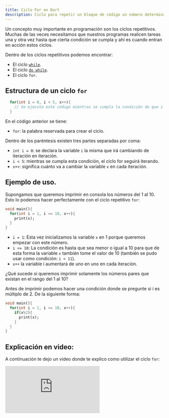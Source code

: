 ```yaml
---
title: Ciclo For en Dart
description: Ciclo para repetir un bloque de código un número determinado de veces.
---
```


Un concepto muy importante en programación son los ciclos repetitivos. Muchas de las veces necesitamos que nuestros programas realicen tareas una y otra vez hasta que cierta condición se cumpla y ahí es cuando entran en acción estos ciclos.

Dentro de los ciclos repetitivos podemos encontrar:
- El ciclo [`while`](https://codingtube.dev/docs/dart/ciclo-while-y-do-while-en-dart).
- El ciclo [`do while`](https://codingtube.dev/docs/dart/ciclo-while-y-do-while-en-dart).
- El ciclo `for`.

## Estructura de un ciclo `for`

```dart
  for(int i = 0, i < 5, x++){
    // Se ejecuta este código mientras se cumpla la condición de que i < 5
  }
```

En el código anterior se tiene:
- `for`: la palabra reservada para crear el ciclo. 

Dentro de los paréntesis existen tres partes separadas por coma:
- `int i = 0`: se declara la variable `i` la misma que irá cambiando de iteración en iteración.
- `i < 5`: mientras se cumpla esta condición, el ciclo for seguirá iterando.
- `x++`: significa cuánto va a cambiar la variable `x` en cada iteración.

## Ejemplo de uso.

Supongamos que queremos imprimir en consola los números del 1 al 10.  Esto lo podemos hacer perfectamente con el ciclo repetitivo `for`:

```dart
void main(){
  for(int i = 1, i <= 10, x++){
    print(x);
  }
}
```

- `i = 1`: Esta vez inicializamos la variable `x` en 1 porque queremos empezar con este número.
- `i <= 10`: La condición es hasta que sea menor o igual a 10 para que de esta forma la variable `x` también tome el valor de 10 (también se pudo usar como condición: `i < 11`).
- `x++` la variable i aumentará de uno en uno en cada iteración.

¿Qué sucede si queremos imprimir solamente los números pares que existan en el rango del 1 al 10?

Antes de imprimir podemos hacer una condición donde se pregunte si i es múltiplo de 2. De la siguiente forma:

```dart
void main(){
  for(int i = 1, i <= 10, x++){
    if(x%2){
      print(x);
    }
  }
}
```

## Explicación en video:

A continuación te dejo un video donde te explico como utilizar el ciclo `for`:

<iframe className='youtube-video' src="https://www.youtube.com/embed/8Y7HZOpllXs?si=TBZfng3W8ZOd_bRa" title="YouTube video player" frameBorder="0" allow="accelerometer; autoplay; clipboard-write; encrypted-media; gyroscope; picture-in-picture; web-share" referrerPolicy="strict-origin-when-cross-origin" allowFullScreen></iframe>